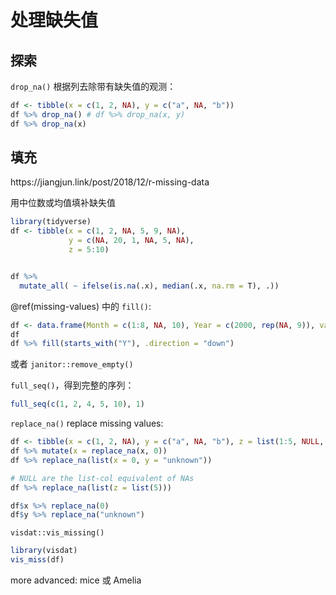 

# 处理缺失值  {#missing-values}  



## 探索  {#explore-missing}

`drop_na()` 根据列去除带有缺失值的观测：  

```r
df <- tibble(x = c(1, 2, NA), y = c("a", NA, "b"))
df %>% drop_na() # df %>% drop_na(x, y)
df %>% drop_na(x)
```


## 填充 {#fill-missing}

https://jiangjun.link/post/2018/12/r-missing-data  

用中位数或均值填补缺失值   

```r
library(tidyverse)
df <- tibble(x = c(1, 2, NA, 5, 9, NA),
             y = c(NA, 20, 1, NA, 5, NA),
             z = 5:10)


df %>% 
  mutate_all( ~ ifelse(is.na(.x), median(.x, na.rm = T), .))
```

\@ref(missing-values) 中的 `fill()`:  

```r
df <- data.frame(Month = c(1:8, NA, 10), Year = c(2000, rep(NA, 9)), values = c(NA, 12:20))
df
df %>% fill(starts_with("Y"), .direction = "down")
```




或者 `janitor::remove_empty()`  


`full_seq()`，得到完整的序列：  

```r
full_seq(c(1, 2, 4, 5, 10), 1)
```


`replace_na()` replace missing values:  

```r
df <- tibble(x = c(1, 2, NA), y = c("a", NA, "b"), z = list(1:5, NULL, 10:20))
df %>% mutate(x = replace_na(x, 0))
df %>% replace_na(list(x = 0, y = "unknown"))
```


```r
# NULL are the list-col equivalent of NAs
df %>% replace_na(list(z = list(5)))
```

```r
df$x %>% replace_na(0)
df$y %>% replace_na("unknown")
```


`visdat::vis_missing()`  

```r
library(visdat)
vis_miss(df)
```




more advanced:  mice 或 Amelia


